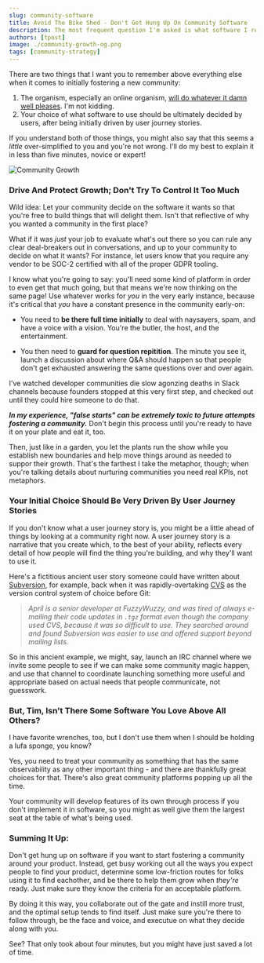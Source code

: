 ```yaml
---
slug: community-software
title: Avoid The Bike Shed - Don't Get Hung Up On Community Software
description: The most frequent question I'm asked is what software I recommend using for building a community. Here's why that's the wrong question to ask, and what to think about instead.
authors: [tpost]
image: ./community-growth-og.png
tags: [community-strategy]
---
```


There are two things that I want you to remember above everything else when 
it comes to initially fostering a new community:

 1. The organism, especially an online organism, [will do whatever it damn well pleases](https://www.azquotes.com/quote/968276). I'm not kidding.
 2. Your choice of what software to use should be ultimately decided by users, after being initially 
 driven by user journey stories.

If you understand both of those things, you might also say that this 
seems a _little_ over-simplified to you and you're not wrong. I'll do 
my best to explain it in less than five minutes, novice or expert!

![Community Growth](./community-growth-og.png)

<!--truncate-->

### Drive And Protect Growth; Don't Try To Control It Too Much

Wild idea: Let your community decide on the software it wants so that you're free to build 
things that will delight them. Isn't that reflective of why you wanted a community in the 
first place?

What if it was _just_ your job to evaluate what's out there so you can rule any clear deal-breakers 
out in conversations, and up to your community to decide on what it wants? For instance, let users 
know that you require any vendor to be SOC-2 certified with all of the proper GDPR tooling. 

I know what you're going to say: you'll need some kind of platform in order to even get that much
going, but that means we're now thinking on the same page! Use whatever works for _you_ in the
very early instance, because it's critical that _you_ have a constant presence in the community 
early-on:

 - You need to **be there full time initially** to deal with naysayers, spam, and have a voice with a 
 vision. You're the butler, the host, and the entertainment. 

 - You then need to **guard for question repitition**. The minute you see it, launch a discussion
 about where Q&A should happen so that people don't get exhausted answering the same 
 questions over and over again. 

I've watched developer communities die slow agonzing deaths in Slack channels because founders
stopped at this very first step, and checked out until they could hire someone to do that. 

***In my experience, "false starts" can be extremely toxic to future attempts fostering a community.*** Don't
begin this process until you're ready to have it on your plate and eat it, too. 

Then, just like in a garden, you let the plants run the show while you establish new boundaries 
and help move things around as needed to suppor their growth. That's the farthest I take the metaphor, 
though; when you're talking details about nurturing communities you need real KPIs, not metaphors.

### Your Initial Choice Should Be Very Driven By User Journey Stories

If you don't know what a user journey story is, you might be a little ahead of things by looking at
a community right now. A user journey story is a narrative that you create which, to the 
best of your ability, reflects every detail of how people will find the thing you're building, 
and why they'll want to use it. 

Here's a fictitious ancient user story someone could have written about [Subversion](https://subversion.apache.org/), 
for example, back when it was rapidly-overtaking [CVS](https://www.nongnu.org/cvs/) as the version control system of 
choice before Git:

> *April is a senior developer at FuzzyWuzzy, and was tired of always e-mailing their 
> code updates in `.tgz` format even though the company used CVS, because it was so 
> difficult to use. They searched around and found Subversion was easier to use and 
> offered support beyond mailing lists.* 

So in this ancient example, we might, say, launch an IRC channel where we invite some
people to see if we can make some community magic happen, and use that channel to 
coordinate launching something more useful and appropriate based on actual needs that
people communicate, not guesswork.

### But, Tim, Isn't There Some Software You Love Above All Others?

I have favorite wrenches, too, but I don't use them when I should be holding a lufa sponge, 
you know?

Yes, you need to treat your community as something that has the same observability as any other 
important thing - and there are thankfully great choices for that. There's also great community 
platforms popping up all the time. 

Your community will develop features of its own through process if you don't implement it 
in software, so you might as well give them the largest seat at the table of what's being 
used.

### Summing It Up:

Don't get hung up on software if you want to start fostering a community around your 
product. Instead, get busy working out all the ways you expect people to find your 
product, determine some low-friction routes for folks using it to find eachother, 
and be there to help them grow when _they're_ ready. Just make sure they know the 
criteria for an acceptable platform. 

By doing it this way, you collaborate out of the gate and instill more trust, and the 
optimal setup tends to find itself. Just make sure you're there to follow through, 
be the face and voice, and executue on what they decide along with you.

See? That only took about four minutes, but you might have just saved a lot
of time.